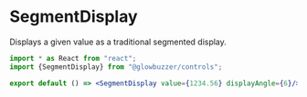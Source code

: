 # SegmentDisplay

Displays a given value as a traditional segmented display.

```jsx codeDemo
import * as React from "react";
import {SegmentDisplay} from "@glowbuzzer/controls";

export default () => <SegmentDisplay value={1234.56} displayAngle={6}/>
```


